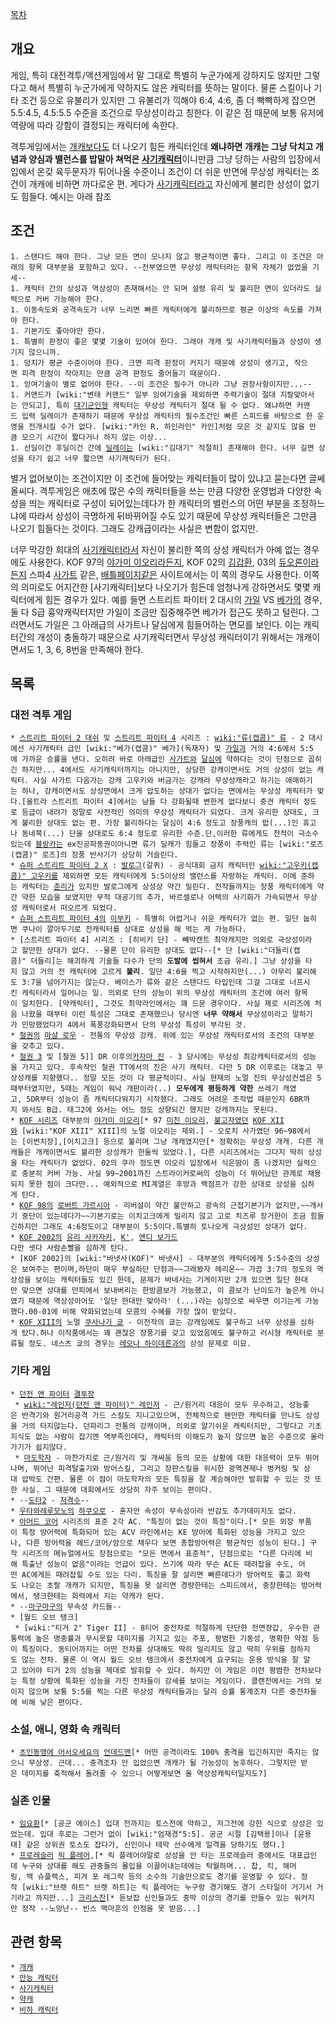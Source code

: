 [[목차]]
== 개요 ==
게임, 특히 대전격투/액션게임에서 말 그대로 특별히 누군가에게 강하지도 않지만 그렇다고 해서 특별히 누군가에게 약하지도 않은 캐릭터를 뜻하는 말이다. 물론 스킬이나 기타 조건 등으로 유불리가 있지만 그 유불리가 끽해야 6:4, 4:6, 좀 더 빡빡하게 잡으면 5.5:4.5, 4.5:5.5 수준을 조건으로 무상성이라고 칭한다. 이 같은 점 때문에 보통 유저에 역량에 따라 강함이 결정되는 캐릭터에 속한다.

격투게임에서는 [[개캐]]보다도 더 나오기 힘든 캐릭터인데 '''왜냐하면 개캐는 그냥 닥치고 개념과 양심과 밸런스를 밥말아 쳐먹은 [[사기캐릭터]]'''이니만큼 그냥 당하는 사람의 입장에서 입에서 온갖 육두문자가 튀어나올 수준이니 조건이 더 쉬운 반면에 무상성 캐릭터는 조건이 개캐에 비하면 까다로운 편. 게다가 [[사기캐릭터]]라고 자신에게 불리한 상성이 없기도 힘들다. 예시는 아래 참조

== 조건 ==
 1. 스탠다드 해야 한다. 그냥 모든 면이 모나지 않고 평균적이면 좋다. 그리고 이 조건은 아래의 항목 대부분을 포함하고 있다. --전부였으면 무상성 캐릭터라는 항목 자체가 없었을 기세--
 1. 캐릭터 간의 상성과 역상성이 존재해서는 안 되며 설령 유리 및 불리한 면이 있더라도 실력으로 커버 가능해야 한다.
 1. 이동속도와 공격속도가 너무 느리면 빠른 캐릭터에게 불리하므로 평균 이상의 속도를 가져야 한다.
 1. 기본기도 좋아야만 한다.
 1. 특별히 판정이 좋은 몇몇 기술이 있어야 한다. 그래야 개캐 및 사기캐릭터들과 상성이 생기지 않으니까.
 1. 덩치가 평균 수준이어야 한다. 크면 피격 판정이 커지기 때문에 상성이 생기고, 작으면 피격 판정이 작아지는 만큼 공격 판정도 줄어들기 때문이다.
 1. 잉여기술이 별로 없어야 한다. --이 조건은 필수가 아니라 그냥 권장사항이지만...--
 1. 커맨드가 [wiki:"변태 커맨드" 일부 잉여기술을 제외하면 주력기술이 절대 지랄맞아서는 안되고], 특히 [[대기군인]]형 캐릭터는 무상성 캐릭터가 절대 될 수 없다. 왜냐하면 커맨드 입력 딜레이가 존재하기 때문에 무상성 캐릭터의 필수조건인 빠른 스피드를 바탕으로 한 운영을 전개시킬 수가 없다. [wiki:"카인 R. 하인라인" 카인]처럼 모은 것 같지도 않을 만큼 모으기 시간이 짧다거나 하지 않는 이상...
 1. 선딜이건 후딜이건 간에 [[딜레이]]는 [wiki:"김대기" 적절히] 존재해야 한다. 너무 길면 상성을 타기 쉽고 너무 짧으면 사기캐릭터가 된다.

별거 없어보이는 조건이지만 이 조건에 들어맞는 캐릭터들이 많이 있냐고 묻는다면 글쎄올씨다. 격투게임은 애초에 많은 수의 캐릭터들을 쓰는 만큼 다양한 운영법과 다양한 속성을 띄는 캐릭터로 구성이 되어있는데다가 한 캐릭터의 밸런스의 어떤 부분을 조정하느냐에 따라서 상성이 극명하게 뒤바뀌어질 수도 있기 때문에 무상성 캐릭터들은 그만큼 나오기 힘들다는 것이다. 그래도 강캐급이라는 사실은 변함이 없지만.

너무 막강한 희대의 [[사기캐릭터]]라서 자신이 불리한 쪽의 상성 캐릭터가 아예 없는 경우에도 사용한다. KOF 97의 [[야가미 이오리]]라든지, KOF 02의 [[김갑환]], 03의 [[듀오론]]이라든지 스파4 [[사가트]] 같은, [[배틀페이지]]같은 사이트에서는 이 쪽의 경우도 사용한다. 이쪽의 의미로도 어지간한 [사기캐릭터]보다 나오기가 힘든데 엄청나게 강하면서도 몇몇 캐릭터에게 힘든 경우가 있다. 예를 들면 스트리트 파이터 2 대시의 [[가일]] VS [[베가]]의 경우, 둘 다 S급 흉악캐릭터지만 가일이 조금만 집중해주면 베가가 접근도 못하고 털린다. 그러면서도 가일은 그 아래급의 사가트나 달심에게 힘들어하는 면모를 보인다. 이는 캐릭터간의 개성이 충돌하기 때문으로 사기캐릭터면서 무상성 캐릭터이기 위해서는 개캐이면서도 1, 3, 6, 8번을 만족해야 한다.

== 목록 ==
=== 대전 격투 게임 ===
 * [[스트리트 파이터 2 대쉬]] 및 [[스트리트 파이터 4]] 시리즈 : [[wiki:"류(캡콤)" 류]] - 2 대시에선 사기캐릭터 급인 [wiki:"베가(캡콤)" 베가](독재자) 및 [[가일]]과 거의 4:6에서 5:5에 가까운 승률을 낸다. 오히려 바로 아래급인 [[사가트]]와 [[달심]]에 약하다는 것이 단점으로 꼽히긴 하지만... 4에서도 사기캐릭터까지는 아니지만, 상당한 강캐이면서도 거의 상성이 없는 캐릭터. 사실 사가트 다음가는 강캐 고우키와 버금가는 강캐라 무상성캐라고 하기는 애매하기는 하나, 강캐이면서도 상성면에서 크게 압도하는 상대가 없다는 면에서는 무상성 캐릭터가 맞다.[울트라 스트리트 파이터 4]에서는 남들 다 강화될때 변한게 없다보니 중견 캐릭터 정도로 등급이 내려가 정말로 사전적인 의미의 무상성 캐릭터가 되었다. 크게 유리한 상대도, 크게 불리한 상대도 없는 편. 가장 불리하다는 달심이 4:6 정도고 장풍캐의 밥(...)인 휴고나 동네북(...) 단을 상대로도 6:4 정도로 유리한 수준.단,이러한 류에게도 천적이 극소수있는데 [[블랑카]]는 ex진공파동권이아니면 류가 딜캐가 힘들고 장풍이 주력인 류는 [wiki:"로즈(캡콤)" 로즈]의 장풍 반사기가 상당히 거슬린다.
 * [[슈퍼 스트리트 파이터 2 X]] : [[발로그]](갈퀴) - 공식대회 금지 캐릭터인 [[wiki:"고우키(캡콤)" 고우키]]를 제외하면 모든 캐릭터에게 5:5이상의 밸런스를 자랑하는 캐릭터. 이에 준하는 캐릭터는 [[춘리]]가 있지만 발로그에게 상성상 약간 밀린다. 전작들까지는 장풍 캐릭터에게 약간 약한 모습을 보였지만 무적 대공기의 추가, 바르셀로나 어택의 사기화가 가속되면서 무상성 캐릭터로서 떠오르게 되었다.
 * [[슈퍼 스트리트 파이터 4]]의 [[이부키]] - 특별히 어렵거나 쉬운 캐릭터가 없는 편. 일단 눕히면 쿠나이 깔아두기로 전캐릭터를 상대로 상성을 해 먹는 게 가능하다.
 * [스트리트 파이터 4] 시리즈 : [히비키 단] - 빼박캔트 최약캐지만 의외로 극상성이라고 할만한 상대가 없다. --물론 단이 유리한 상대도 없다--[* 단 [wiki:"더들리(캡콤)" 더들리]는 해괴하게 기술들 다수가 단의 '''도발에 씹혀서''' 조금 유리.] 그냥 상성을 타지 않고 거의 전 캐릭터에 고르게 '''불리'''. 일단 4:6을 찍고 시작하지만(...) 아무리 불리해도 3:7을 넘어가지는 않는다. 베이스가 류와 같은 스탠다드 타입인데 그걸 그대로 너프시킨 캐릭터라서 일어나는 일. 의외로 단의 성능이 위의 무상성 캐릭터의 조건에 여러 항목이 일치한다. [약캐릭터], 그것도 최약라인에서는 꽤 드문 경우이다. 사실 제로 시리즈에 처음 나왔을 때부터 이런 특성은 그대로 존재했으나 당시엔 '''너무 약해서''' 무상성이라고 말하기가 민망했었다가 4에서 폭풍강화되면서 단의 무상성 특성이 부각된 것.
 * [[철권]]의 [[마샬 로우]] - 전통의 무상성 강캐. 위에 있는 무상성 캐릭터로서의 조건의 대부분을 갖추고 있다.
 * [[철권 3]] 및 [철권 5]] DR 이후의[[카자마 진]] - 3 당시에는 무상성 최강캐릭터로서의 성능을 가지고 있다. 후속작인 철권 TT에서의 진은 사기 캐릭터. 다만 5 DR 이후로는 대놓고 무상성캐를 지향했다.. 정말 모든 것이 다 평균적이다. 사실 현재의 노멀 진의 무상성컨셉은 5때부터였지만, 5때는 게임이 워낙 개판이라(..) '''모두에게 평등하게 약한''' 쓰레기 캐였고, 5DR부터 성능이 좀 캐릭터다워지기 시작했다. 그래도 어려운 조작법 때문인지 6BR까지 와서도 B급. 태그2에 와서는 어느 정도 상향되긴 했지만 강캐까지는 못된다.
 * [[KOF 시리즈]] 대부분의 [[야가미 이오리]][* 97 [[미친 이오리]], [[불고자]]였던 [[KOF XII]]와 [wiki:"KOF XIII" XIII]의 노멀 이오리는 제외.] - 오로치 사가였던 96~98에서는 [이번치장],[이치고크] 등으로 불리며 그냥 개캐였지만[* 정확히는 무상성 개캐. 다른 개캐들은 개캐이면서도 불리한 상성캐가 한둘씩 있었다.], 다른 시리즈에서는 그다지 딱히 상성을 타는 캐릭터가 없었다. 02의 쿠라 정도면 이오리 입장에서 식은땀이 좀 나겠지만 실력으로 충분히 커버 가능. 사실 99~2001까진 스트라이커로써의 성능이 더 뛰어났던 관계로 채용되지 못한 점이 크다만... 예외적으로 MI계열은 후방과 백점프가 강한 상대로 상성을 심하게 탄다.
 * [[KOF 98]]의 [[로버트 가르시아]] - 리버설이 약간 불안하고 광속의 근접기본기가 없지만,~~개사기 중단이 있는데다가~~기본기로는 이치고크에게 밀리지 않고 고로 치즈루 장거한이 조금 힘들긴하지만 그래도 4:6정도이고 대부분이 5:5이다.특별히 토나오게 극상성인 상대가 없다.
 * [[KOF 2002]]의 [[유리 사카자키]], [[K']], [[앤디 보가드]]
 다만 셋다 사람손빨을 심하게 탄다.
 * [KOF 2002]의 [wiki:"바넷사(KOF)" 바넷사] - 대부분의 캐릭터에게 5:5수준의 상성은 보여주는 편이며,하단이 매우 부실하단 단점과~~그래봤자 헤리온~~ 가끔 3:7의 정도의 역상성을 보이는 캐릭터들도 있긴 한데, 문제가 바네사는 기게이지만 2개 있으면 일단 한대만 맞으면 상대를 만피에서 보내버리는 한방콤보가 가능했고, 이 콤보가 난이도가 높은게 아니였기 때문에 역상성이어도 '일단 한대만 맞아라' (...)라는 심정으로 싸우면 이기는게 가능했다.00-01에 비해 약화되었는데 모콤의 수혜를 가장 많이 받았다.
 * [[KOF XIII]]의 노멀 [[쿠사나기 쿄]] - 이전작의 쿄는 강캐임에도 불구하고 너무 상성을 심하게 탔다.허나 이작품에서는 꽤 괜찮은 장풍기를 갖고 있었음에도 불구하고 러시형 캐릭터로 분류될 정도. 네스츠 쿄의 경우는 [[레오나 하이데른]]과의 상성 문제로 미묘.
=== 기타 게임 ===
 * [[던전 앤 파이터]] [[결투장]]
  * [[wiki:"레인저(던전 앤 파이터)" 레인저]] - 근/원거리 대응이 모두 우수하고, 성능좋은 반격기와 원거리공격 가드 스킬도 지니고있으며, 전체적으로 왠만한 캐릭터를 만나도 상성을 거의 타지않는다. 던파리그 전통의 강캐이며, 의외로 알기쉬운 캐릭터지만, 그렇다고 기초지식도 없는 사람이 잡기엔 역부족인데다, 캐릭터의 이해도가 높지 않으면 높은 수준으로 올라가기가 쉽지않다.
  * [[마도학자]] - 마찬가지로 근/원거리 및 개싸움 등의 모든 상황에 대한 대응력이 모두 뛰어나며, 뛰어난 피격탈출기와 방어스킬, 그리고 장판스킬을 위시한 광역견제나 벙커링 및 상대 압박도 간편. 물론 이 점이 마도학자의 모든 특징을 잘 계승해야만 발휘할 수 있는 것 또한 사실. 그 때문에 대회에서도 상당히 자주 보이는 편이다.
 * --[[도타2]] - [[카르델 샤프아이|저격수]]--
 * [[우타와레루모노]]의 [[하쿠오로]] - 혼자만 속성이 무속성이라 반감도 추가데미지도 없다.
 * [[아머드 코어]] 시리즈의 표준 2각 AC. "특징이 없는 것이 특징"이다.[* 모든 외장 부품이 특정 방어력에 특화되어 있는 ACV 라인에서는 KE 방어에 특화된 성능을 가지고 있으나, 다른 방어력을 헤드/코어/암으로 채우다 보면 총합방어력은 평균적인 성능이 된다.] 구작 시리즈의 메뉴얼에서도 장점으로는 "모든 면에서 표준적", 단점으로는 "다른 다리에 비해 특출난 성능이 없음"이라는 언급이 있다. 쓰기에 따라 무슨 AC든 때려잡을 수도, 어떤 AC에게든 때려잡힐 수도 있는 다리. 특징을 잘 살리면 빠른데다가 방어력도 좋고 화력도 나오는 초랄 개캐가 되지만, 특징을 못 살리면 경량한테는 스피드에서, 중장한테는 방어력에서, 탱크한테는 화력에서 지는 약캐가 된다.
 * --[[마구마구]]의 무속성 카드들--
 * [월드 오브 탱크]
  * [wiki:"티거 2" Tiger II] - 8티어 중전차로 적절하게 단단한 전면장갑, 우수한 관통력에 높은 명중률과 무시못할 대미지를 가지고 있는 주포, 평범한 기동성, 명확한 약점 등이 특징이다. 동티어까지는 어떤 전차를 상대해도 딱히 밀리지도 않고 딱히 우위를 점하지도 않는 전차. 물론 이 역시 월드 오브 탱크에서 중전차에게 요구되는 운용 방식을 잘 알고 있어야 티거 2의 성능을 제대로 발휘할 수 있다. 하지만 이 게임은 이런 평범한 전차보다는 특정 상황에 특화된 성능을 가진 전차들이 강세를 보이는 게임이다. 클랜전에서는 거의 보이지 않으며 보통 5:5를 찍는 다른 무상성 캐릭터들과는 달리 승률 통계조차 다른 중전차들에 비해 낮은 편이다.
=== 소설, 애니, 영화 속 캐릭터 ===
 * [[초인동맹에 어서오세요]]의 [[언데드맨]][* 어떤 공격이라도 100% 충격을 입긴하지만 죽지는 않으니 무상성. 근데... 충격조차 안 입었으면 개캐가 될 가능성이 농후하다. 그렇지만 받은 데미지를 축적해서 돌려줄 수 있으니 어떻게보면 올 역상성캐릭터일지도?]
=== 실존 인물 ===
 * [[임요환]][* [공군 에이스] 입대 전까지는 토스전에 약하고, 저그전에 강한 식으로 상성은 있었는데. 입대 후로는 그런거 없이 [wiki:"엄재경"5:5]. 공군 시절 [김택용]이나 [윤용태] 같은 상위권 토스도 잡다가, 신인이나 테막 선수에게 일격을 당하기도 했다.]
 * [[프로레슬러]] [[릭 플레어]],[* 릭 플레어야말로 상성을 안 타는 프로레슬러 중에서도 대표급인데 누구와 상대를 해도 관중들의 몰입을 이끌어내는데에는 탁월하며... 찹, 킥, 해머링, 백 슈플렉스, 피겨 포 레그락 등의 소수의 기술만으로도 경기를 운영할 수 있다. 정작 [wiki:"브렛 하트" 브렛 하트]는 릭 플레어는 누구랑 경기해도 경기 스타일이 거기서 거기라고 까지만...] [[크리스찬]][* 듣보잡 신인들과도 중박 이상의 경기를 만들수 있는 워커지만 정작 --노망난-- 빈스 맥마흔의 인정을 못 받음...]

== 관련 항목 ==
 * [[개캐]]
 * [[만능 캐릭터]]
 * [[사기캐릭터]]
 * [[약캐]]
 * [[비하 캐릭터]]
